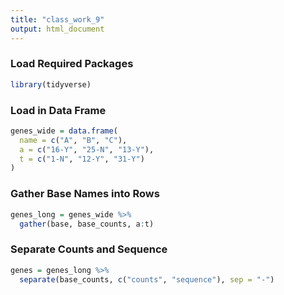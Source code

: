 ```yaml
---
title: "class_work_9"
output: html_document
---
```


### Load Required Packages
```r
library(tidyverse)
```


### Load in Data Frame
```r
genes_wide = data.frame(
  name = c("A", "B", "C"),
  a = c("16-Y", "25-N", "13-Y"),
  t = c("1-N", "12-Y", "31-Y")
)
```


### Gather Base Names into Rows
```r
genes_long = genes_wide %>%
  gather(base, base_counts, a:t)
```


### Separate Counts and Sequence
```r
genes = genes_long %>%
  separate(base_counts, c("counts", "sequence"), sep = "-")
```

